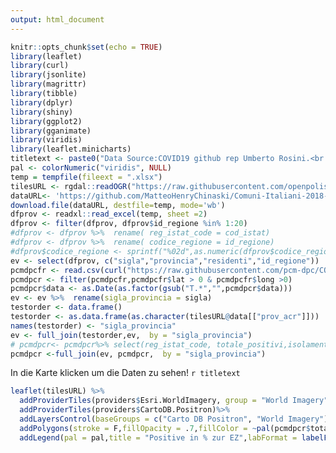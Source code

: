 ```yaml
---
output: html_document
---
```


```r
knitr::opts_chunk$set(echo = TRUE)
library(leaflet)
library(curl)
library(jsonlite)
library(magrittr)
library(tibble)
library(dplyr)
library(shiny)
library(ggplot2)
library(gganimate)
library(viridis)
library(leaflet.minicharts)
titletext <- paste0("Data Source:COVID19 github rep Umberto Rosini.<br />  Date : ", Sys.Date(), "<br /> Created with: R by J. Mayr")
pal <- colorNumeric("viridis", NULL)
temp = tempfile(fileext = ".xlsx")
tilesURL <- rgdal::readOGR("https://raw.githubusercontent.com/openpolis/geojson-italy/master/geojson/limits_IT_provinces.geojson")
dataURL<- 'https://github.com/MatteoHenryChinaski/Comuni-Italiani-2018-Sql-Json-excel/blob/master/italy_provincies.xlsx?raw=true'
download.file(dataURL, destfile=temp, mode='wb')
dfprov <- readxl::read_excel(temp, sheet =2)
dfprov <- filter(dfprov, dfprov$id_regione %in% 1:20)
#dfprov <- dfprov %>%  rename( reg_istat_code = cod_istat)
#dfprov <- dfprov %>%  rename( codice_regione = id_regione)
#dfprov$codice_regione <- sprintf("%02d",as.numeric(dfprov$codice_regione))
ev <- select(dfprov, c("sigla","provincia","residenti","id_regione"))
pcmdpcfr <- read.csv(curl("https://raw.githubusercontent.com/pcm-dpc/COVID-19/master/dati-province/dpc-covid19-ita-province-latest.csv"),na.strings=c("NaN", " "))
pcmdpcr <- filter(pcmdpcfr,pcmdpcfr$lat > 0 & pcmdpcfr$long >0)
pcmdpcr$data <- as.Date(as.factor(gsub("T.*","",pcmdpcr$data)))
ev <- ev %>%  rename(sigla_provincia = sigla)
testorder <- data.frame()
testorder <- as.data.frame(as.character(tilesURL@data[["prov_acr"]]))
names(testorder) <- "sigla_provincia"
ev <- full_join(testorder,ev,  by = "sigla_provincia")
# pcmdpcr<- pcmdpcr%>% select(reg_istat_code, totale_positivi,isolamento_domiciliare,variazione_totale_positivi,dimessi_guariti,deceduti)%>% group_by(reg_istat_code) %>% summarise_all(sum)
pcmdpcr <-full_join(ev, pcmdpcr,  by = "sigla_provincia")
```
In die Karte klicken um die Daten zu sehen! `r titletext`
```r
leaflet(tilesURL) %>% 
  addProviderTiles(providers$Esri.WorldImagery, group = "World Imagery") %>%
  addProviderTiles(providers$CartoDB.Positron)%>%
  addLayersControl(baseGroups = c("Carto DB Positron", "World Imagery")) %>%
  addPolygons(stroke = F,fillOpacity = .7,fillColor = ~pal(pcmdpcr$totale_casi/pcmdpcr$residenti*100),labelOptions = labelOptions(textsize = "15px",opacity = 0.7),label = lapply(paste0("<b>",pcmdpcr$provincia,"</b> <br />  in Positive in %: ",formatC( pcmdpcr$totale_casi/pcmdpcr$residenti*100),"<br />  Fälle: ",pcmdpcr$totale_casi ), htmltools::HTML))%>%
  addLegend(pal = pal,title = "Positive in % zur EZ",labFormat = labelFormat(),na.label = "Keine Angabe",position = "bottomright", values = ~pcmdpcr$totale_casi/pcmdpcr$residenti*100, opacity = .7)

```